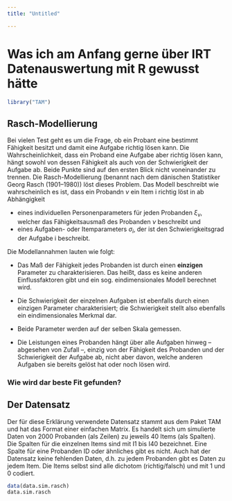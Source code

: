 ```yaml
---
title: "Untitled"

---
```

# Was ich am Anfang gerne über IRT Datenauswertung mit R gewusst hätte

```r
library("TAM")
```

## Rasch-Modellierung
Bei vielen Test geht es um die Frage, ob ein Probant eine bestimmt Fähigkeit besitzt und damit eine Aufgabe richtig lösen kann. Die Wahrscheinlichkeit, dass ein Proband eine Aufgabe aber richtig lösen kann, hängt sowohl von dessen Fähigkeit als auch von der Schwierigkeit der Aufgabe ab. Beide Punkte sind auf den ersten Blick nicht voneinander zu trennen. Die Rasch-Modellierung (benannt nach dem dänischen Statistiker Georg Rasch (1901–1980)) löst dieses Problem. Das Modell beschreibt wie wahrscheinlich es ist, dass ein Probandn $\nu$ ein Item i richtig löst in ab Abhängigkeit 

* eines individuellen Personenparameters für jeden Probanden $\xi_\nu$, welcher das Fähigkeitsausmaß des Probanden $\nu$ beschreibt und
* eines Aufgaben- oder Itemparameters $\sigma_i$, der ist den Schwierigkeitsgrad der Aufgabe i beschreibt. 

Die Modellannahmen lauten wie folgt:

* Das Maß der Fähigkeit jedes Probanden ist durch einen **einzigen** Parameter zu charakterisieren. Das heißt, dass es keine anderen Einflussfaktoren gibt und ein sog. eindimensionales Modell berechnet wird.

* Die Schwierigkeit der einzelnen Aufgaben ist ebenfalls durch einen einzigen Parameter charakterisiert; die Schwierigkeit stellt also ebenfalls ein eindimensionales Merkmal dar.

* Beide Parameter werden auf der selben Skala gemessen.

* Die Leistungen eines Probanden hängt über alle Aufgaben hinweg – abgesehen von Zufall –, einzig von der Fähigkeit des Probanden und der Schwierigkeit der Aufgabe ab, nicht aber davon, welche anderen Aufgaben sie bereits gelöst hat oder noch lösen wird. 

### Wie wird dar beste Fit gefunden?

## Der Datensatz
Der für diese Erklärung verwendete Datensatz stammt aus dem Paket TAM und hat das Format einer einfachen Matrix. Es handelt sich um simulierte Daten von 2000 Probanden (als Zeilen) zu jeweils 40 Items (als Spalten). Die Spalten für die einzelnen Items sind mit I1 bis I40 bezeichnet. Eine Spalte für eine Probanden ID oder ähnliches gibt es nicht. Auch hat der Datensatz keine fehlenden Daten, d.h. zu jedem Probanden gibt es Daten zu jedem Item. Die Items selbst sind alle dichotom (richtig/falsch) und mit 1 und 0 codiert. 

```r
data(data.sim.rasch)
data.sim.rasch
```